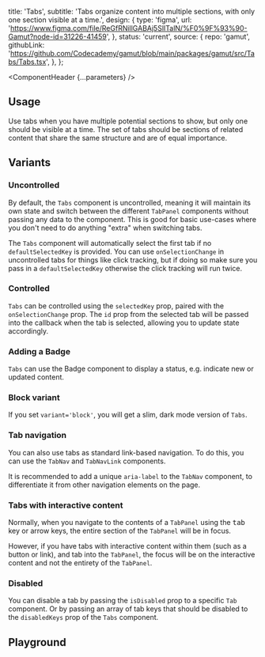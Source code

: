 


  title: 'Tabs',
  subtitle:
    'Tabs organize content into multiple sections, with only one section visible at a time.',
  design: {
    type: 'figma',
    url: 'https://www.figma.com/file/ReGfRNillGABAj5SlITalN/%F0%9F%93%90-Gamut?node-id=31226-41459',
  },
  status: 'current',
  source: {
    repo: 'gamut',
    githubLink:
      'https://github.com/Codecademy/gamut/blob/main/packages/gamut/src/Tabs/Tabs.tsx',
  },
};

<Meta of={TabStories} />

<ComponentHeader {...parameters} />

## Usage

Use tabs when you have multiple potential sections to show, but only one should be visible at a time.
The set of tabs should be sections of related content that share the same structure and are of equal importance.

## Variants

### Uncontrolled

By default, the `Tabs` component is uncontrolled, meaning it will maintain its own state and switch between the different `TabPanel` components without passing any data to the component. This is good for basic use-cases where you don't need to do anything "extra" when switching tabs.

The `Tabs` component will automatically select the first tab if no `defaultSelectedKey` is provided. You can use `onSelectionChange` in uncontrolled tabs for things like click tracking, but if doing so make sure you pass in a `defaultSelectedKey` otherwise the click tracking will run twice.

<Canvas of={TabStories.Default} />

### Controlled

`Tabs` can be controlled using the `selectedKey` prop, paired with the `onSelectionChange` prop. The `id` prop from the selected tab will be passed into the callback when the tab is selected, allowing you to update state accordingly.

<Canvas of={TabStories.Controlled} />

### Adding a Badge

`Tabs` can use the <LinkTo id="Atoms/Badge">Badge</LinkTo> component to display a status, e.g. indicate new or updated content.

<Canvas of={TabStories.WithBadge} />

### Block variant

If you set `variant='block'`, you will get a slim, dark mode version of `Tabs`.

<Canvas of={TabStories.BlockVariant} />

### Tab navigation

You can also use tabs as standard link-based navigation. To do this, you can use the `TabNav` and `TabNavLink` components.

It is recommended to add a unique `aria-label` to the `TabNav` component, to differentiate it from other navigation elements on the page.

<Canvas of={TabStories.TabsNav} />

### Tabs with interactive content

Normally, when you navigate to the contents of a `TabPanel` using the <kbd>tab</kbd> key or arrow keys, the entire section of the `TabPanel` will be in focus.

However, if you have tabs with interactive content within them (such as a button or link), and tab into the `TabPanel`, the focus will be on the interactive content and not the entirety of the `TabPanel`.

<Canvas of={TabStories.InteractiveContent} />

### Disabled

You can disable a tab by passing the `isDisabled` prop to a specific `Tab` component. Or by passing an array of tab keys that should be disabled to the `disabledKeys` prop of the `Tabs` component.

<Canvas of={TabStories.Disabled} />

## Playground

<Canvas sourceState="shown" of={TabStories.Default} />

<Controls />
